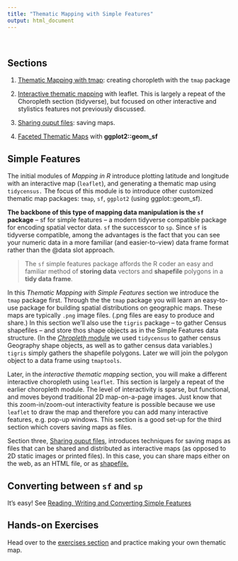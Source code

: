 ```yaml
---
title: "Thematic Mapping with Simple Features"
output: html_document
---
```

&nbsp;

## Sections

1. [Thematic Mapping with tmap](031_thematic_mapping.html): creating choropleth with the `tmap` package

1. [Interactive thematic mapping](033_thematic_leaflet_example.html) with leaflet.  This is largely a repeat of the Choropleth section (tidyverse), but focused on other interactive and stylistics features not previously discussed.

1. [Sharing ouput files](036_thematic_mapping-outputs-fullwebpage.html): saving maps.

1. [Faceted Thematic Maps](039_facet_example.html) with **ggplot2::geom_sf**

## Simple Features

The initial modules of *Mapping in R* introduce plotting latitude and longitude with an interactive map (`leaflet`), and generating a thematic map using `tidycensus.`  The focus of this module is to introduce other customized thematic map packages: `tmap`, `sf`, `ggplot2` (using ggplot::geom_sf).  

**The backbone of this type of mapping data manipulation is the `sf` package** -- sf for simple features -- a modern tidyverse compatible package for encoding spatial vector data. `sf` the successcor to `sp`. Since `sf` is tidyverse compatible, among the advantages is the fact that you can see your numeric data in a more familiar (and easier-to-view) data frame format rather than the @data slot approach.  

> The `sf` simple features package affords the R coder an easy and familiar method of **storing data** vectors and **shapefile** polygons in a **tidy data frame**.

In this *Thematic Mapping with Simple Features* section we introduce the `tmap` package first.  Through the the `tmap` package you will learn an easy-to-use package for building spatial distributions on geographic maps.  These maps are typically `.png` image files.  (.png files are easy to produce and share.)  In this section we'll also use the `tigris` package -- to gather Census shapefiles -- and store thos shape objects as in the Simple Features data structure.  (In the [*Chropleth* module](02_choropleth.html) we used `tidycensus` to gather census Geography shape objects, as well as to gather census data variables.)  `tigris` simply gathers the shapefile polygons.  Later we will join the polygon object to a data frame using `tmaptools`.  

Later, in the *interactive thematic mapping* section, you will make a different interactive choropleth using `leaflet`.  This section is largely a repeat of the earlier choropleth module. The level of interactivity is sparse, but functional, and moves beyond traditional 2D map-on-a-page images. Just know that this zoom-in/zoom-out interactivity feature is possible because we use `leaflet` to draw the map and therefore you can add many interactive features, e.g. pop-up windows.  This section is a good set-up for the third section which covers saving maps as files.  

Section three, [Sharing ouput files](036_thematic_mapping-outputs-fullwebpage.html), introduces techniques for saving maps as files that can be shared and distributed as interactive maps (as opposed to 2D static images or printed files).  In this case, you can share maps either on the web, as an HTML file, or as [shapefile.](next.html#shapefiles)


## Converting between `sf` and `sp`

It's easy! See [Reading, Writing and Converting Simple Features](https://r-spatial.github.io/sf/articles/sf2.html) 


## Hands-on Exercises

Head over to the [exercises section](exercises.html) and practice making your own thematic map.

